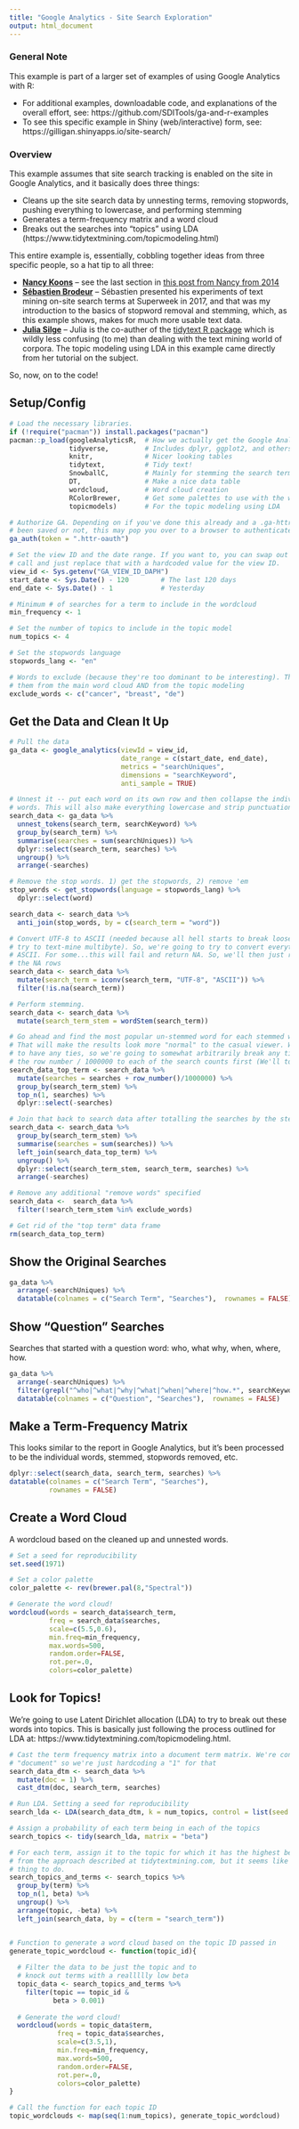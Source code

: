 ```yaml
---
title: "Google Analytics - Site Search Exploration"
output: html_document
---
```


### General Note
This example is part of a larger set of examples of using Google Analytics with R:

* For additional examples, downloadable code, and explanations of the overall effort, see: https://github.com/SDITools/ga-and-r-examples
* To see this specific example in Shiny (web/interactive) form, see: https://gilligan.shinyapps.io/site-search/

### Overview

This example assumes that site search tracking is enabled on the site in Google Analytics, and it basically does three things:

* Cleans up the site search data by unnesting terms, removing stopwords, pushing everything to lowercase, and performing stemming
* Generates a term-frequency matrix and a word cloud
* Breaks out the searches into "topics" using LDA (https://www.tidytextmining.com/topicmodeling.html)

This entire example is, essentially, cobbling together ideas from three specific people, so a hat tip to all three:

* **[Nancy Koons](https://www.linkedin.com/in/nkoons/)** -- see the last section in [this post from Nancy from 2014](https://nanalytics.wordpress.com/2014/07/14/who-what-where-when-why-how-harnessing-the-power-of-internal-site-search/)
* **[Sébastien Brodeur](https://www.linkedin.com/in/brodseba/)** -- Sébastien presented his experiments of text mining on-site search terms at Superweek in 2017, and that was my introduction to the basics of stopword removal and stemming, which, as this example shows, makes for much more usable text data.
* **[Julia Silge](https://www.linkedin.com/in/juliasilge/)** -- Julia is the co-auther of the [tidytext R package](https://www.tidytextmining.com/) which is wildly less confusing (to me) than dealing with the text mining world of corpora. The topic modeling using LDA in this example came directly from her tutorial on the subject.

So, now, on to the code!

## Setup/Config

```r

# Load the necessary libraries. 
if (!require("pacman")) install.packages("pacman")
pacman::p_load(googleAnalyticsR,  # How we actually get the Google Analytics data
               tidyverse,         # Includes dplyr, ggplot2, and others; very key!
               knitr,             # Nicer looking tables
               tidytext,          # Tidy text!
               SnowballC,         # Mainly for stemming the search terms
               DT,                # Make a nice data table
               wordcloud,         # Word cloud creation
               RColorBrewer,      # Get some palettes to use with the word cloud
               topicmodels)       # For the topic modeling using LDA

# Authorize GA. Depending on if you've done this already and a .ga-httr-oauth file has
# been saved or not, this may pop you over to a browser to authenticate.
ga_auth(token = ".httr-oauth")

# Set the view ID and the date range. If you want to, you can swap out the Sys.getenv()
# call and just replace that with a hardcoded value for the view ID. 
view_id <- Sys.getenv("GA_VIEW_ID_DAPH")
start_date <- Sys.Date() - 120        # The last 120 days
end_date <- Sys.Date() - 1            # Yesterday

# Minimum # of searches for a term to include in the wordcloud
min_frequency <- 1

# Set the number of topics to include in the topic model
num_topics <- 4

# Set the stopwords language
stopwords_lang <- "en"

# Words to exclude (because they're too dominant to be interesting). This will exclude
# them from the main word cloud AND from the topic modeling
exclude_words <- c("cancer", "breast", "de")

```

## Get the Data and Clean It Up

```r

# Pull the data
ga_data <- google_analytics(viewId = view_id,
                            date_range = c(start_date, end_date),
                            metrics = "searchUniques",
                            dimensions = "searchKeyword",
                            anti_sample = TRUE)

# Unnest it -- put each word on its own row and then collapse the individual
# words. This will also make everything lowercase and strip punctuation!
search_data <- ga_data %>% 
  unnest_tokens(search_term, searchKeyword) %>% 
  group_by(search_term) %>% 
  summarise(searches = sum(searchUniques)) %>% 
  dplyr::select(search_term, searches) %>% 
  ungroup() %>% 
  arrange(-searches)

# Remove the stop words. 1) get the stopwords, 2) remove 'em
stop_words <- get_stopwords(language = stopwords_lang) %>% 
  dplyr::select(word)

search_data <- search_data %>% 
  anti_join(stop_words, by = c(search_term = "word"))

# Convert UTF-8 to ASCII (needed because all hell starts to break loose if you 
# try to text-mine multibyte). So, we're going to try to convert everything to
# ASCII. For some...this will fail and return NA. So, we'll then just remove
# the NA rows
search_data <- search_data %>%
  mutate(search_term = iconv(search_term, "UTF-8", "ASCII")) %>% 
  filter(!is.na(search_term))

# Perform stemming.
search_data <- search_data %>% 
  mutate(search_term_stem = wordStem(search_term))

# Go ahead and find the most popular un-stemmed word for each stemmed word.
# That will make the results look more "normal" to the casual viewer. We don't want
# to have any ties, so we're going to somewhat arbitrarily break any ties by adding
# the row number / 1000000 to each of the search counts first (We'll toss this later)
search_data_top_term <- search_data %>% 
  mutate(searches = searches + row_number()/1000000) %>% 
  group_by(search_term_stem) %>% 
  top_n(1, searches) %>% 
  dplyr::select(-searches)

# Join that back to search data after totalling the searches by the stemmed term.
search_data <- search_data %>% 
  group_by(search_term_stem) %>% 
  summarise(searches = sum(searches)) %>% 
  left_join(search_data_top_term) %>% 
  ungroup() %>% 
  dplyr::select(search_term_stem, search_term, searches) %>% 
  arrange(-searches)

# Remove any additional "remove words" specified
search_data <-  search_data %>%
  filter(!search_term_stem %in% exclude_words)

# Get rid of the "top term" data frame
rm(search_data_top_term)

```

## Show the Original Searches

```r

ga_data %>% 
  arrange(-searchUniques) %>% 
  datatable(colnames = c("Search Term", "Searches"),  rownames = FALSE)

```

## Show "Question" Searches

Searches that started with a question word: who, what why, when, where, how.

```r

ga_data %>% 
  arrange(-searchUniques) %>% 
  filter(grepl("^who|^what|^why|^what|^when|^where|^how.*", searchKeyword)) %>% 
  datatable(colnames = c("Question", "Searches"),  rownames = FALSE)

```


## Make a Term-Frequency Matrix

This looks similar to the report in Google Analytics, but it's been processed to be the individual words, stemmed, stopwords removed, etc.

```r

dplyr::select(search_data, search_term, searches) %>% 
datatable(colnames = c("Search Term", "Searches"),
          rownames = FALSE)

```


## Create a Word Cloud

A wordcloud based on the cleaned up and unnested words.

```r

# Set a seed for reproducibility
set.seed(1971)

# Set a color palette
color_palette <- rev(brewer.pal(8,"Spectral")) 

# Generate the word cloud!
wordcloud(words = search_data$search_term, 
          freq = search_data$searches,
          scale=c(5.5,0.6),
          min.freq=min_frequency,
          max.words=500, 
          random.order=FALSE,
          rot.per=.0,
          colors=color_palette)

```

## Look for Topics!

We're going to use Latent Dirichlet allocation (LDA) to try to break out these words into topics. This is basically just following the process outlined for LDA at: https://www.tidytextmining.com/topicmodeling.html.

```r

# Cast the term frequency matrix into a document term matrix. We're considering this all one 
# "document" so we're just hardcoding a "1" for that
search_data_dtm <- search_data %>% 
  mutate(doc = 1) %>% 
  cast_dtm(doc, search_term, searches)

# Run LDA. Setting a seed for reproducibility
search_lda <- LDA(search_data_dtm, k = num_topics, control = list(seed = 1120))

# Assign a probability of each term being in each of the topics
search_topics <- tidy(search_lda, matrix = "beta")

# For each term, assign it to the topic for which it has the highest beta. This diverges
# from the approach described at tidytextmining.com, but it seems like a reasonably legit
# thing to do.
search_topics_and_terms <- search_topics %>%
  group_by(term) %>% 
  top_n(1, beta) %>% 
  ungroup() %>% 
  arrange(topic, -beta) %>% 
  left_join(search_data, by = c(term = "search_term"))


# Function to generate a word cloud based on the topic ID passed in
generate_topic_wordcloud <- function(topic_id){
  
  # Filter the data to be just the topic and to 
  # knock out terms with a reallllly low beta
  topic_data <- search_topics_and_terms %>% 
    filter(topic == topic_id &
           beta > 0.001)
  
  # Generate the word cloud!
  wordcloud(words = topic_data$term, 
            freq = topic_data$searches,
            scale=c(3.5,1),
            min.freq=min_frequency,
            max.words=500, 
            random.order=FALSE,
            rot.per=.0,
            colors=color_palette)
}

# Call the function for each topic ID
topic_wordclouds <- map(seq(1:num_topics), generate_topic_wordcloud)


```

